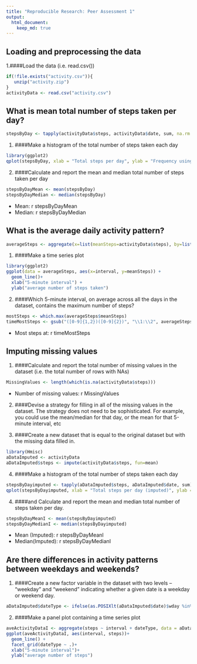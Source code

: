 ```yaml
---
title: "Reproducible Research: Peer Assessment 1"
output: 
  html_document:
    keep_md: true
---
```



## Loading and preprocessing the data

1.####Load the data (i.e. read.csv())


```r
if(!file.exists("activity.csv")){
   unzip("activity.zip")
}
activityData <- read.csv("activity.csv")
```


## What is mean total number of steps taken per day?


```r
stepsByDay <- tapply(activityData$steps, activityData$date, sum, na.rm = TRUE)
```
1. ####Make a histogram of the total number of steps taken each day

```r
library(ggplot2)
qplot(stepsByDay, xlab = "Total steps per day", ylab = "Frequency using binwith 600", binwidth = 600)
```

2. ####Calculate and report the mean and median total number of steps taken per day

```r
stepsByDayMean <- mean(stepsByDay)
stepsByDayMedian <- median(stepsByDay)
```
* Mean: r stepsByDayMean
* Median: r stepsByDayMedian


## What is the average daily activity pattern?

```r
averageSteps <- aggregate(x=list(meanSteps=activityData$steps), by=list(interval=activityData$interval), FUN=mean, na.rm=TRUE)
```

1. ####Make a time series plot

```r
library(ggplot2)
ggplot(data = averageSteps, aes(x=interval, y=meanSteps)) +
  geom_line()+
  xlab("5-minute interval") +
  ylab("average number of steps taken")
```

2. ####Which 5-minute interval, on average across all the days in the dataset, contains the maximum number of steps?


```r
mostSteps <- which.max(averageSteps$meanSteps)
timeMostSteps <- gsub("([0-9]{1,2})([0-9]{2})", "\\1:\\2", averageSteps[mostSteps, "interval"])
```

* Most steps at: r timeMostSteps


## Imputing missing values

1. ####Calculate and report the total number of missing values in the dataset (i.e. the total number of rows with NAs)


```r
MissingValues <- length(which(is.na(activityData$steps)))
```

* Number of missing values: r MissingValues


2. ####Devise a strategy for filling in all of the missing values in the dataset. The strategy does not need to be sophisticated. For example, you could use the mean/median for that day, or the mean for that 5-minute interval, etc

3. ####Create a new dataset that is equal to the original dataset but with the missing data filled in.


```r
library(Hmisc)
aDataImputed <- activityData
aDataImputed$steps <- impute(activityData$steps, fun=mean)
```

4. ####Make a histogram of the total number of steps taken each day


```r
stepsByDayimputed <- tapply(aDataImputed$steps, aDataImputed$date, sum)
qplot(stepsByDayimputed, xlab = "Total steps per day (imputed)", ylab = "Frequency using binwith = 500", binwidth=500)
```



4. ####and Calculate and report the mean and median total number of steps taken per day.


```r
stepsByDayMeanI <- mean(stepsByDayimputed)
stepsByDayMedianI <- median(stepsByDayimputed)
```

* Mean (Imputed): r stepsByDayMeanI
* Median(Imputed): r stepsByDayMedianI



## Are there differences in activity patterns between weekdays and weekends?


1. ####Create a new factor variable in the dataset with two levels -- "weekday" and "weekend" indicating whether a given date is a weekday or weekend day.

```r
aDataImputed$dateType <- ifelse(as.POSIXlt(aDataImputed$date)$wday %in% c(0,6), "weekend", "weekday")
```

2. ####Make a panel plot containing a time series plot 


```r
aveActivityDataI <- aggregate(steps ~ interval + dateType, data = aDataImputed, mean)
ggplot(aveActivityDataI, aes(interval, steps))+
  geom_line() +
  facet_grid(dateType ~ .)+
  xlab("5-minute interval")+
  ylab("average number of steps")
```

